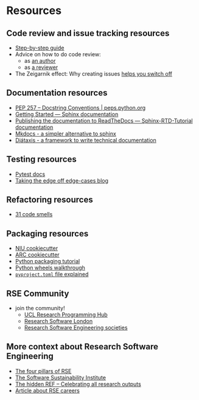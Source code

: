 # Resources

## Code review and issue tracking resources

* [Step-by-step guide](https://blog.ossph.org/a-beginners-guide-to-contributing-to-open-source-projects/)
* Advice on how to do code review:
  * as [an author](https://mtlynch.io/code-review-love/)
  * as [a reviewer](https://mtlynch.io/human-code-reviews-1/)
* The Zeigarnik effect: Why creating issues [helps you switch off](https://todoist.com/inspiration/zeigarnik-effect-comic)

## Documentation resources

* [PEP 257 – Docstring Conventions | peps.python.org](https://peps.python.org/pep-0257/#specification)
* [Getting Started — Sphinx documentation](https://www.sphinx-doc.org/en/master/usage/quickstart.html)
* [Publishing the documentation to ReadTheDocs — Sphinx-RTD-Tutorial documentation](https://sphinx-rtd-tutorial.readthedocs.io/en/latest/read-the-docs.html)
* [Mkdocs - a simpler alternative to sphinx](https://www.mkdocs.org/)
* [Diátaxis - a framework to write technical documentation](https://diataxis.fr/)

## Testing resources

* [Pytest docs](https://docs.pytest.org/en/7.3.x/)
* [Taking the edge off edge-cases blog](https://medium.com/swlh/taking-the-edge-off-of-edge-cases-7b3008d83a57)

## Refactoring resources

* [31 code smells](https://pragmaticways.com/31-code-smells-you-must-know/)


## Packaging resources

* [NIU cookiecutter](https://github.com/neuroinformatics-unit/python-cookiecutter)
* [ARC cookiecutter](https://github.com/UCL-ARC/python-tooling)
* [Python packaging tutorial](https://packaging.python.org/en/latest/tutorials/packaging-projects/)
* [Python wheels walkthrough](https://youtu.be/FpIJ7T1Gpjo?feature=shared&t=1638)
* [`pyproject.toml` file explained](https://packaging.python.org/en/latest/guides/writing-pyproject-toml/)

## RSE Community

* join the community!
  * [UCL Research Programming Hub](https://www.ucl.ac.uk/advanced-research-computing/community/ucl-research-programming-hub)
  * [Research Software London](https://rslondon.ac.uk/)
  * [Research Software Engineering societies](https://society-rse.org/international-rse-organisations/)

## More context about Research Software Engineering

* [The four pillars of RSE](https://ieeexplore.ieee.org/document/8994167)
* [The Software Sustainability Institute](https://www.software.ac.uk/)
* [The hidden REF – Celebrating all research outputs](https://hidden-ref.org/)
* [Article about RSE careers](https://zenodo.org/records/10073233)